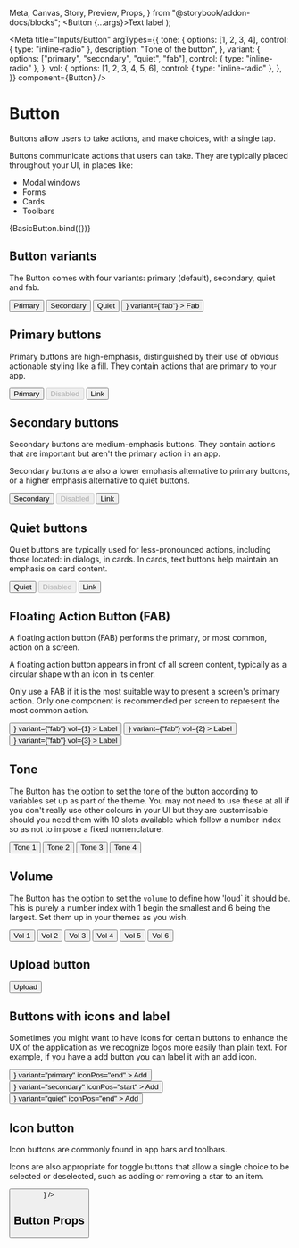   Meta,
  Canvas,
  Story,
  Preview,
  Props,
} from "@storybook/addon-docs/blocks";
  <StoryCenteredInline>
    <Button {...args}>Text label</Button>
  </StoryCenteredInline>
);

<Meta
  title="Inputs/Button"
  argTypes={{
    tone: {
      options: [1, 2, 3, 4],
      control: { type: "inline-radio" },
      description: "Tone of the button",
    },
    variant: {
      options: ["primary", "secondary", "quiet", "fab"],
      control: { type: "inline-radio" },
    },
    vol: {
      options: [1, 2, 3, 4, 5, 6],
      control: { type: "inline-radio" },
    },
  }}
  component={Button}
/>

# Button

Buttons allow users to take actions, and make choices, with a single tap.

Buttons communicate actions that users can take. They are typically placed throughout your UI, in places like:

- Modal windows
- Forms
- Cards
- Toolbars

<Preview>
  <Story name="a) Button">{BasicButton.bind({})}</Story>
</Preview>

<ArgsTable of={Button} />

## Button variants

The Button comes with four variants: primary (default), secondary, quiet and fab.

<Preview>
  <Story name="b) Button variants">
    <StoryCenteredInline>
      <Button variant="primary">Primary</Button>
      <Button variant="secondary">Secondary</Button>
      <Button variant="quiet">Quiet</Button>
      <Button
        icon={
          <Icon>
            <path d="M14 7h-5v-5h-2v5h-5v2h5v5h2v-5h5v-2z"></path>
          </Icon>
        }
        variant={"fab"}
      >
        Fab
      </Button>
    </StoryCenteredInline>
  </Story>
</Preview>

## Primary buttons

Primary buttons are high-emphasis, distinguished by their use of obvious actionable styling like a fill. They contain actions that are primary to your app.

<Preview>
  <Story name="c) Primary button">
    <StoryCenteredInline>
      <Button>Primary</Button>
      <Button disabled>Disabled</Button>
      <Button as="a" href="#text-buttons">
        Link
      </Button>
    </StoryCenteredInline>
  </Story>
</Preview>

## Secondary buttons

Secondary buttons are medium-emphasis buttons. They contain actions that are important but aren't the primary action in an app.

Secondary buttons are also a lower emphasis alternative to primary buttons, or a higher emphasis alternative to quiet buttons.

<Preview>
  <Story name="d) Secondary button">
    <StoryCenteredInline>
      <Button variant="secondary">Secondary</Button>
      <Button variant="secondary" disabled>
        Disabled
      </Button>
      <Button variant="secondary" as="a" href="#text-buttons">
        Link
      </Button>
    </StoryCenteredInline>
  </Story>
</Preview>

## Quiet buttons

Quiet buttons are typically used for less-pronounced actions, including those located: in dialogs, in cards. In cards, text buttons help maintain an emphasis on card content.

<Preview>
  <Story name="e) Quiet button">
    <StoryCenteredInline>
      <Button variant="quiet">Quiet</Button>
      <Button variant="quiet" disabled>
        Disabled
      </Button>
      <Button variant="quiet" as="a" href="#text-buttons">
        Link
      </Button>
    </StoryCenteredInline>
  </Story>
</Preview>

## Floating Action Button (FAB)

A floating action button (FAB) performs the primary, or most common, action on a screen.

A floating action button appears in front of all screen content, typically as a circular shape with an icon in its center.

<!-- FABs come in two types: regular, and extended. -->

Only use a FAB if it is the most suitable way to present a screen's primary action. Only one component is recommended per screen to represent the most common action.

<Preview>
  <Story name="f) Floating action button (FAB)">
    <StoryCenteredInline>
      <Button
        icon={
          <Icon>
            <path d="M14 7h-5v-5h-2v5h-5v2h5v5h2v-5h5v-2z"></path>
          </Icon>
        }
        variant={"fab"}
        vol={1}
      >
        Label
      </Button>
      <Button
        icon={
          <Icon>
            <path d="M14 7h-5v-5h-2v5h-5v2h5v5h2v-5h5v-2z"></path>
          </Icon>
        }
        variant={"fab"}
        vol={2}
      >
        Label
      </Button>
      <Button
        icon={
          <Icon>
            <path d="M14 7h-5v-5h-2v5h-5v2h5v5h2v-5h5v-2z"></path>
          </Icon>
        }
        variant={"fab"}
        vol={3}
      >
        Label
      </Button>
    </StoryCenteredInline>
  </Story>
</Preview>

## Tone

The Button has the option to set the tone of the button according to variables set up as part of the theme. You may not need to use these at all if you don't really use other colours in your UI but they are customisable should you need them with 10 slots available which follow a number index so as not to impose a fixed nomenclature.

<Preview>
  <Story
    name="g) Tone"
    args={{
      variant: "primary",
    }}
  >
    <StoryCenteredInline>
      <Button variant="primary" tone={1}>
        Tone 1
      </Button>
      <Button variant="primary" tone={2}>
        Tone 2
      </Button>
      <Button variant="primary" tone={3}>
        Tone 3
      </Button>
      <Button variant="primary" tone={4}>
        Tone 4
      </Button>
    </StoryCenteredInline>
  </Story>
</Preview>

## Volume

The Button has the option to set the `volume` to define how 'loud` it should be. This is purely a number index with 1 begin the smallest and 6 being the largest. Set them up in your themes as you wish.

<Preview>
  <Story
    name="h) Volume"
    args={{
      variant: "primary",
    }}
  >
    <StoryCenteredInline>
      <Button variant="primary" vol={1}>
        Vol 1
      </Button>
      <Button variant="primary" vol={2}>
        Vol 2
      </Button>
      <Button variant="primary" vol={3}>
        Vol 3
      </Button>
      <Button variant="primary" vol={4}>
        Vol 4
      </Button>
      <Button variant="primary" vol={5}>
        Vol 5
      </Button>
      <Button variant="primary" vol={6}>
        Vol 6
      </Button>
    </StoryCenteredInline>
  </Story>
</Preview>

## Upload button

<Preview>
  <Story
    name="i) Upload button"
    args={{
      variant: "primary",
    }}
  >
    <StoryCenteredInline>
      <label htmlFor="contained-button-file">
        <input
          hidden
          accept="image/*"
          id="contained-button-file"
          multiple
          type="file"
        />
        <Button variant="primary" as="span">
          Upload
        </Button>
      </label>
    </StoryCenteredInline>
  </Story>
</Preview>

## Buttons with icons and label

Sometimes you might want to have icons for certain buttons to enhance the UX of the application as we recognize logos more easily than plain text. For example, if you have a add button you can label it with an add icon.

<Preview>
  <Story
    name="j) Icon and label buttons"
    args={{
      variant: "primary",
    }}
  >
    <StoryCenteredInline>
      <Button
        icon={
          <Icon>
            <path d="M14 7h-5v-5h-2v5h-5v2h5v5h2v-5h5v-2z"></path>
          </Icon>
        }
        variant="primary"
        iconPos="end"
      >
        Add
      </Button>
      <Button
        icon={
          <Icon>
            <path d="M14 7h-5v-5h-2v5h-5v2h5v5h2v-5h5v-2z"></path>
          </Icon>
        }
        variant="secondary"
        iconPos="start"
      >
        Add
      </Button>
      <Button
        icon={
          <Icon>
            <path d="M14 7h-5v-5h-2v5h-5v2h5v5h2v-5h5v-2z"></path>
          </Icon>
        }
        variant="quiet"
        iconPos="end"
      >
        Add
      </Button>
    </StoryCenteredInline>
  </Story>
</Preview>

## Icon button

Icon buttons are commonly found in app bars and toolbars.

Icons are also appropriate for toggle buttons that allow a single choice to be selected or deselected, such as adding or removing a star to an item.

<Preview>
  <Story
    name="k) Icon button"
    args={{
      variant: "primary",
    }}
  >
    <StoryCenteredInline>
      <Button
        icon={
          <Icon alt="Add">
            <path d="M14 7h-5v-5h-2v5h-5v2h5v5h2v-5h5v-2z"></path>
          </Icon>
        }
      />
    </StoryCenteredInline>
  </Story>
</Preview>

## Button Props

<Props of={ButtonGroup} />
